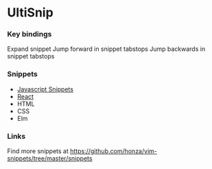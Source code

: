 = UltiSnip =

=== Key bindings ===

<c-j> Expand snippet
<c-b> Jump forward in snippet tabstops
<c-z> Jump backwards in snippet tabstops

=== Snippets ===

* [[Javascript Snippets]]
* [[React]]
* HTML
* CSS
* Elm

=== Links ===

Find more snippets at
https://github.com/honza/vim-snippets/tree/master/snippets
